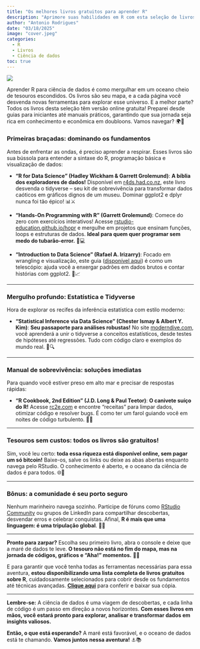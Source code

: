 ```yaml
---
title: "Os melhores livros gratuitos para aprender R"
description: "Aprimore suas habilidades em R com esta seleção de livros gratuitos"
author: "Antonio Rodrigues"
date: "03/18/2025"
image: "cover.jpeg"
categories:
  - R
  - Livros 
  - Ciência de dados
toc: true
---
```


![](cover.jpeg)

Aprender R para ciência de dados é como mergulhar em um oceano cheio de tesouros escondidos. Os livros são seu mapa, e a cada página você desvenda novas ferramentas para explorar esse universo. E a melhor parte? Todos os livros desta seleção têm versão online gratuita! Preparei desde guias para iniciantes até manuais práticos, garantindo que sua jornada seja rica em conhecimento e econômica em doubloons. Vamos navegar? 🌍💎

### **Primeiras braçadas: dominando os fundamentos**

Antes de enfrentar as ondas, é preciso aprender a respirar. Esses livros são sua bússola para entender a sintaxe do R, programação básica e visualização de dados:

-   **"R for Data Science" (Hadley Wickham & Garrett Grolemund)**: **A bíblia dos exploradores de dados!** Disponível em [r4ds.had.co.nz](https://r4ds.had.co.nz/), este livro desvenda o tidyverse – seu kit de sobrevivência para transformar dados caóticos em gráficos dignos de um museu. Dominar ggplot2 e dplyr nunca foi tão épico! 📊⚔️

-   **"Hands-On Programming with R" (Garrett Grolemund)**: Comece do zero com exercícios interativos! Acesse [rstudio-education.github.io/hopr](https://rstudio-education.github.io/hopr/) e mergulhe em projetos que ensinam funções, loops e estruturas de dados. **Ideal para quem quer programar sem medo do tubarão-error.** 🦈💻

-   **"Introduction to Data Science" (Rafael A. Irizarry)**: Focado em wrangling e visualização, este guia ([disponível aqui](https://rafalab.dfci.harvard.edu/dsbook-part-1/)) é como um telescópio: ajuda você a enxergar padrões em dados brutos e contar histórias com ggplot2. 📡📈

------------------------------------------------------------------------

### **Mergulho profundo: Estatística e Tidyverse**

Hora de explorar os recifes da inferência estatística com estilo moderno:

-   **"Statistical Inference via Data Science" (Chester Ismay & Albert Y. Kim)**: **Seu passaporte para análises robustas!** No site [moderndive.com](https://moderndive.com/v2/), você aprenderá a unir o tidyverse a conceitos estatísticos, desde testes de hipóteses até regressões. Tudo com código claro e exemplos do mundo real. 🧪🔍

------------------------------------------------------------------------

### **Manual de sobrevivência: soluções imediatas**

Para quando você estiver preso em alto mar e precisar de respostas rápidas:

-   **"R Cookbook, 2nd Edition" (J.D. Long & Paul Teetor)**: **O canivete suíço do R!** Acesse [rc2e.com](https://rc2e.com/) e encontre "receitas" para limpar dados, otimizar código e resolver bugs. É como ter um farol guiando você em noites de código turbulento. 🥘🔦

------------------------------------------------------------------------

### **Tesouros sem custos: todos os livros são gratuitos!**

Sim, você leu certo: **toda essa riqueza está disponível online, sem pagar um só bitcoin!** Baixe-os, salve os links ou deixe as abas abertas enquanto navega pelo RStudio. O conhecimento é aberto, e o oceano da ciência de dados é para todos. 🌐💙

------------------------------------------------------------------------

### **Bônus: a comunidade é seu porto seguro**

Nenhum marinheiro navega sozinho. Participe de fóruns como [RStudio Community](https://community.rstudio.com/) ou grupos de LinkedIn para compartilhar descobertas, desvendar erros e celebrar conquistas. Afinal, **R é mais que uma linguagem: é uma tripulação global**. 🤝✨

------------------------------------------------------------------------

**Pronto para zarpar?** Escolha seu primeiro livro, abra o console e deixe que a maré de dados te leve. **O tesouro não está no fim do mapa, mas na jornada de códigos, gráficos e "Aha!" momentos.** 🌟🚢

E para garantir que você tenha todas as ferramentas necessárias para essa aventura, **estou disponibilizando uma lista completa de livros gratuitos sobre R**, cuidadosamente selecionados para cobrir desde os fundamentos até técnicas avançadas. [**Clique aqui**](https://docs.google.com/spreadsheets/d/1r1wIhrbVASaHWwR25Va7BLJazXyznnXf4j7IGg54KAk/edit?usp=sharing) para conferir e baixar sua cópia.

------------------------------------------------------------------------

**Lembre-se:** A ciência de dados é uma viagem de descobertas, e cada linha de código é um passo em direção a novos horizontes. **Com esses livros em mãos, você estará pronto para explorar, analisar e transformar dados em insights valiosos.**

**Então, o que está esperando?** A maré está favorável, e o oceano de dados está te chamando. **Vamos juntos nessa aventura!** ⚓📚
